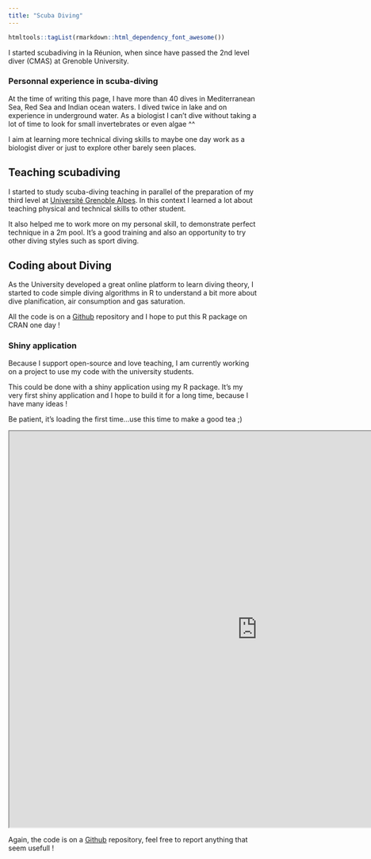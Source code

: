 ```yaml
---
title: "Scuba Diving"
---
```


```r
htmltools::tagList(rmarkdown::html_dependency_font_awesome())
```

I started scubadiving in la Réunion, when since have passed the 2nd level diver (CMAS) at Grenoble University. 

### Personnal experience in scuba-diving

At the time of writing this page, I have more than 40 dives in Mediterranean Sea, Red Sea and Indian ocean waters. I dived twice in lake and on experience in underground water. 
As a biologist I can't dive without taking a lot of time to look for small invertebrates or even algae ^^

I aim at learning more technical diving skills to maybe one day work as a biologist diver or just to explore other barely seen places.

## Teaching scubadiving

I started to study scuba-diving teaching in parallel of the preparation of my third level at [Université Grenoble Alpes](https://suaps.univ-grenoble-alpes.fr/menu-principal/activites-a-grenoble/activites-notees/liste-des-activites-notees-grenoble/site-de-grenoble-fq-plongee-formation-encadrant-102849.kjsp). In this context I learned a lot about teaching physical and technical skills to other student. 

It also helped me to work more on my personal skill, to demonstrate perfect technique in a 2m pool. It's a good training and also an opportunity to try other diving styles such as sport diving.

## Coding about Diving

As the University developed a great online platform to learn diving theory, I started to code simple diving algorithms in R to understand a bit more about dive planification, air consumption and gas saturation.

All the code is on a <i class="fa fa-github"></i> [Github](https://github.com/gowachin/DiveR) repository and I hope to put this R package on CRAN one day !


### Shiny application

Because I support open-source and love teaching, I am currently working on a project to use my code with the university students.

This could be done with a shiny application using my R package. It's my very first shiny application and I hope to build it for a long time, because I have many ideas !

Be patient, it's loading the first time...use this time to make a good tea ;)

<iframe width='1000px' height='800px' src='https://im2ag-shiny.univ-grenoble-alpes.fr/fontaico/PA40/' >
  <p>Your browser does not support iframes</p>
</iframe>
<!--
<iframe width='1000px' height='800px' src='https://gowachin.shinyapps.io/shiny_DiveR/' >
  <p>Your browser does not support iframes</p>
</iframe>
-->

Again, the code is on a <i class="fa fa-github"></i> [Github](https://github.com/gowachin/shinyDiveR)  repository, feel free to report anything that seem usefull !